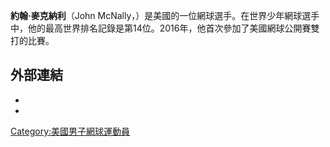 {{multiple issues|
{{blpdispute|time=2016-11-10T10:05:49+00:00}}
{{blpsources|time=2016-11-10T10:05:49+00:00}}
{{expand|time=2016-11-10T10:05:49+00:00}}
}}
{{Infobox tennis biography
|name                              = John McNally
|image                             = McNally US16 (3) (29569528290).jpg
|caption                           = 約翰·麥克納利在2016年美網
|fullname                          = 
|country                           = {{USA}}
|residence                         = 美國[[辛辛那提|辛辛那提]]
|birth_date                        = {{birth date and age|df=yes|1998|10|18}} 
|birth_place                       = 美國辛辛那提
|height                            = {{convert|1.83|m|abbr=on}}
|turnedpro                         = 
|plays                             = 右手（雙手反拍）
|careerprizemoney                  = $1,214
|singlesrecord                     = 0–0
|singlestitles                     = 0
|highestsinglesranking             = No. 1508 （2015年9月14日）
|currentsinglesranking             = No. 1793 （2016年8月29日）
|AustralianOpenresult              = 
|AustralianOpenjuniorresult        = 
|FrenchOpenresult                  = 
|FrenchOpenjuniorresult            = 2R （2016）
|Wimbledonresult                   = 
|Wimbledonjuniorresult             = 3R （2016）
|USOpenresult                      = 
|USOpenjuniorresult                = 1R （2014）
|doublesrecord                     = 0–1
|doublestitles                     = 0
|highestdoublesranking             = 
|currentdoublesranking             = 
|AustralianOpenDoublesresult       =
|AustralianOpenDoublesjuniorresult = 
|FrenchOpenDoublesresult           = 
|FrenchOpenDoublesjuniorresult     = QF （2016）
|WimbledonDoublesresult            =   
|WimbledonDoublesjuniorresult      =2R （2016）
|USOpenDoublesresult               = 
|USOpenDoublesjuniorresult         = 2R （2014）
|updated                           = 2016年9月1日
}}
'''約翰·麥克納利'''（John McNally，{{bd|1998年|10月18日}}）是美國的一位網球選手。在世界少年網球選手中，他的最高世界排名記錄是第14位。2016年，他首次參加了美國網球公開賽雙打的比賽。
==外部連結==
*{{ATP|mw84}}
*{{ITF male profile|number=100244245}}
[[Category:美國男子網球運動員|Category:美國男子網球運動員]]